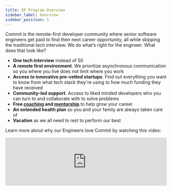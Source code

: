 ```yaml
---
title: EP Program Overview
sidebar_label: Overview
sidebar_position: 1
---
```


Commit is the remote-first developer community where senior software engineers get paid to find their next career opportunity, all while skipping the traditional tech interview. We do what’s right for the engineer. What does that look like?

- **One tech interview** instead of 50
- **A remote first environment**. We prioritize asynchronous communication so you where you live does not limit where you work
- **Access to innovative pre-vetted startups**. Find out everything you want to know from what tech stack they're using to how much funding they have received
- **Community-led support**. Access to liked minded developers who you can turn to and collaborate with to solve problems
- **Free [coaching](epresources/ep-coaching-guide) and [mentorship](contribute/mentorship)** to help grow your career
- **An extended health plan** so you and your family are always taken care of
- **Vacation** as we all need to rest to perform our best

Learn more about why our Engineers love Commit by watching this video:

<iframe
  width="100%"
  style={{aspectRatio: '16/9'}}
  src="https://www.youtube.com/embed/pIbkW6wMqrw"
  title="Engineering Partners Answer: Why did you join Commit?"
  frameborder="0"
  allowfullscreen
/>

Or reading a few articles:

- [Andrew Lukonin](https://commit.dev/2021/10/14/committed-to-success-andrew-lukonin/) - Commit Engineer who joined 7 Generation Capital as Software Lead
- [Djordje Vujatovic](https://commit.dev/2021/09/23/committed-to-success-djordje-vujatovic/) - Commit Engineer who joined Certn as a Software Engineer
- [Lillian Liang](https://commit.dev/2020/08/14/committed-to-success-lillian-liang-plastiq-inc/) - Commit Engineer who joined Plastiq as a Software Engineer
- [Clara Tsang](https://commit.dev/2020/03/25/committed-to-success-clara-tsang-software-engineer-at-procurify/) - Commit Engineer who joined Procurify as a Front End Developer
- [Hai Hoang](https://commit.dev/2020/03/31/hpsg234lc1x77d5pv7yaii6gsyc64a/) - Commit Engineer who joined Planworth as a Technical Lead

## How It Works

We help you find your next job but we also provide you with additional tools and resources so your growth does not just start and stop when you have a new job.

How we do this can be broken down into 4 phases:

### Phase 1: Interview with Commit

You complete a [3-part interview process](https://docs.commit.dev/eps/ep-applying#interview-process) with Commit over 7-10 days. You will discuss your motivations for joining Commit followed by a tech assessment and talk with our CEO to ask him any questions about us or working with the Startup Partners (SPs) in our community.

### Phase 2: Join Commit

After receiving an offer from Commit, you become an Engineering Partner (EP). We consider you a partner as we always have your best interest in mind. You will join a community of senior software engineers and get paid to collaborate on open source projects, work with a career coach, and interview with our SPs. Our engineers typically interview with 3-4 startups to find a match. No whiteboard required!

### Phase 3: Join a Startup for 3 months

Once you find a match with an SP, you spend three months working with them. If you are happy there, you graduate from Commit and join them full-time. If not, you come back to us and we will help you find another startup to work with that is better suited for your goals. Rinse and repeat until you feel comfortable and happy at an SP as your next career step!

### Phase 4: Grow your Career (indefinitely)

You join a startup but are still part of the Commit developer community for ongoing peer-to-peer support. We personalize your growth with world-class learning and development opportunities. You will need to join the community to really understand what that means.
